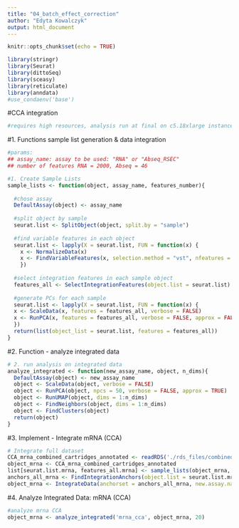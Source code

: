 ```yaml
---
title: "04_batch_effect_correction"
author: "Edyta Kowalczyk"
output: html_document
---
```


```r
knitr::opts_chunk$set(echo = TRUE)
```

```r
library(stringr)
library(Seurat)
library(dittoSeq)
library(sceasy)
library(reticulate)
library(anndata)
#use_condaenv('base')
```


#CCA integration
```r
#requires high resources, analysis run at final on c5.18xlarge instance
```

#1. Functions sample list generation & data integration 
```r
#params: 
## assay_name: assay to be used: "RNA" or "Abseq_RSEC"
## number of features RNA = 2000, Abseq = 46

#1. Create Sample Lists
sample_lists <- function(object, assay_name, features_number){
  
  #chose assay
  DefaultAssay(object) <- assay_name
 
  #split object by sample
  seurat.list <- SplitObject(object, split.by = "sample")
  
  #find variable features in each object
  seurat.list <- lapply(X = seurat.list, FUN = function(x) {
    x <- NormalizeData(x)
    x <- FindVariableFeatures(x, selection.method = "vst", nfeatures = features_number)
    })
  
  #select integration features in each sample object
  features_all <- SelectIntegrationFeatures(object.list = seurat.list)
  
  #generate PCs for each sample
  seurat.list <- lapply(X = seurat.list, FUN = function(x) {
  x <- ScaleData(x, features = features_all, verbose = FALSE)
  x <- RunPCA(x, features = features_all, verbose = FALSE, approx = FALSE)
  })
  return(list(object_list = seurat.list, features = features_all))
}
```

#2. Function - analyze integrated data
```r
# 2. run analysis on integrated data
analyze_integrated <- function(new_assay_name, object, n_dims){
  DefaultAssay(object) <- new_assay_name
  object <- ScaleData(object, verbose = FALSE)
  object <- RunPCA(object, npcs = 50, verbose = FALSE, approx = TRUE)
  object <- RunUMAP(object, dims = 1:n_dims)
  object <- FindNeighbors(object, dims = 1:n_dims)
  object <- FindClusters(object)
  return(object)
}
```

#3. Implement - Integrate mRNA (CCA)
```r
# Integrate full dataset
CCA_mrna_combined_cartridges_annotated <- readRDS('./rds_files/combined/CCA_mrna_combined_cartridges_annotated.rds')
object_mrna <- CCA_mrna_combined_cartridges_annotated
list[seurat.list.mrna, features_all.mrna] <- sample_lists(object_mrna, "RNA", features_number = 2000)
anchors_all_mrna <- FindIntegrationAnchors(object.list = seurat.list.mrna, anchor.features = features_all.mrna, k.anchor = 20)
object_mrna <- IntegrateData(anchorset = anchors_all_mrna, new.assay.name = 'mrna_cca')
```

#4. Analyze Integrated Data: mRNA (CCA)
```r
#analyze mrna CCA
object_mrna <- analyze_integrated('mrna_cca', object_mrna, 20)
```
